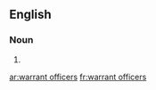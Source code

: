 ==English==

===Noun===
{{head|en|noun plural form|head=[[warrant]] [[officers]]}}

# {{plural of|warrant officer|lang=en}}

[[ar:warrant officers]]
[[fr:warrant officers]]